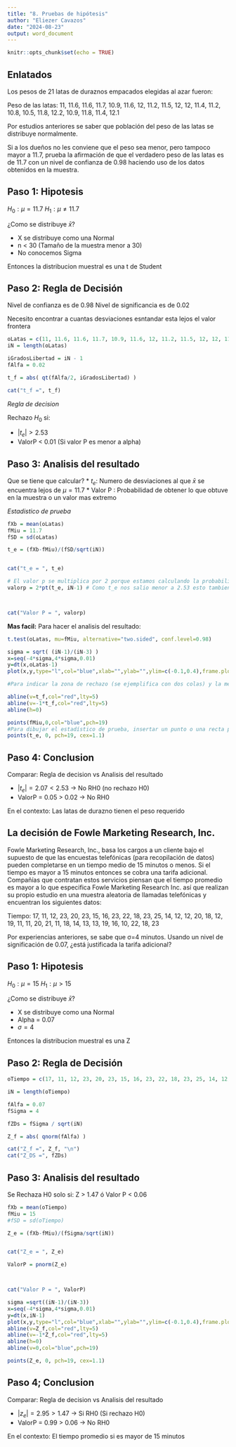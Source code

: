 ---
title: "8. Pruebas de hipótesis"
author: "Eliezer Cavazos"
date: "2024-08-23"
output: word_document
---

```{r setup, include=FALSE}
knitr::opts_chunk$set(echo = TRUE)
```

## Enlatados

Los pesos de 21 latas de duraznos empacados elegidas al azar fueron:

Peso de las latas: 11, 11.6, 11.6, 11.7, 10.9, 11.6, 12, 11.2, 11.5, 12, 12, 11.4, 11.2, 10.8, 10.5, 11.8, 12.2, 10.9, 11.8, 11.4, 12.1

Por estudios anteriores se saber que población del peso de las latas se distribuye normalmente.

Si a los dueños no les conviene que el peso sea menor, pero tampoco mayor a 11.7, prueba la afirmación de que el verdadero peso de las latas es de 11.7 con un nivel de confianza de 0.98 haciendo uso de los datos obtenidos en la muestra.

## Paso 1: Hipotesis

$H_0 : \mu = 11.7$ $H_1 : \mu \neq 11.7$

¿Como se distribuye $\bar{x}$?

-   X se distribuye como una Normal
-   n \< 30 (Tamaño de la muestra menor a 30)
-   No conocemos Sigma

Entonces la distribucion muestral es una t de Student

## Paso 2: Regla de Decisión

Nivel de confianza es de 0.98 Nivel de significancia es de 0.02

Necesito encontrar a cuantas desviaciones esntandar esta lejos el valor frontera

```{r}
oLatas = c(11, 11.6, 11.6, 11.7, 10.9, 11.6, 12, 11.2, 11.5, 12, 12, 11.4, 11.2, 10.8, 10.5, 11.8, 12.2, 10.9, 11.8, 11.4, 12.1)
iN = length(oLatas)

iGradosLibertad = iN - 1
fAlfa = 0.02

t_f = abs( qt(fAlfa/2, iGradosLibertad) )

cat("t_f =", t_f)


```

*Regla de decision*

Rechazo $H_0$ si:

-   $|t_e| >  2.53$
-   ValorP \< 0.01 (Si valor P es menor a alpha)

## Paso 3: Analisis del resultado

Que se tiene que calcular? \* $t_e$: Numero de desviaciones al que $\bar{x}$ se encuentra lejos de $\mu=11.7$ \* Valor P : Probabilidad de obtener lo que obtuve en la muestra o un valor mas extremo

*Estadistico de prueba*

```{r}

fXb = mean(oLatas)
fMiu = 11.7
fSD = sd(oLatas)

t_e = (fXb-fMiu)/(fSD/sqrt(iN))


cat("t_e = ", t_e)
```

```{r}
# El valor p se multiplica por 2 porque estamos calculando la probabilidad de las dos colas
valorp = 2*pt(t_e, iN-1) # Como t_e nos salio menor a 2.53 esto tambien significara que el valor p saldra mas alto que alfa, eso significa que no se rechaza



cat("Valor P = ", valorp)
```

**Mas facil:** Para hacer el analisis del resultado:

```{r}
t.test(oLatas, mu=fMiu, alternative="two.sided", conf.level=0.98)
```


```{r}
sigma = sqrt( (iN-1)/(iN-3) )
x=seq(-4*sigma,4*sigma,0.01)
y=dt(x,oLatas-1)
plot(x,y,type="l",col="blue",xlab="",ylab="",ylim=c(-0.1,0.4),frame.plot=FALSE,xaxt="n",yaxt="n",main="Región de rechazo (distribución t de Student, gl=20)")

#Para indicar la zona de rechazo (se ejemplifica con dos colas) y la media (para la t de Student la miu = 0):

abline(v=t_f,col="red",lty=5)
abline(v=-1*t_f,col="red",lty=5)
abline(h=0)

points(fMiu,0,col="blue",pch=19)
#Para dibujar el estadístico de prueba, insertar un punto o una recta punteada de diferente color a la zona de rechazo, para insertar un punto:
points(t_e, 0, pch=19, cex=1.1)
```


## Paso 4: Conclusion

Comparar: Regla de decision vs Analisis del resultado

-   $|t_e| = 2.07 <  2.53$ -\> No RH0 (no rechazo H0)
-   ValorP = 0.05 \> 0.02 -\> No RH0

En el contexto: Las latas de durazno tienen el peso requerido

## La decisión de Fowle Marketing Research, Inc.

Fowle Marketing Research, Inc., basa los cargos a un cliente bajo el supuesto de que las encuestas telefónicas (para recopilación de datos) pueden completarse en un tiempo medio de 15 minutos o menos. Si el tiempo es mayor a 15 minutos entonces se cobra una tarifa adicional. Compañías que contratan estos servicios piensan que el tiempo promedio es mayor a lo que especifica Fowle Marketing Research Inc. así que realizan su propio estudio en una muestra aleatoria de llamadas telefónicas y encuentran los siguientes datos: 

Tiempo: 17, 11, 12, 23, 20, 23, 15, 16, 23, 22, 18, 23, 25, 14, 12, 12, 20, 18, 12, 19, 11, 11, 20, 21, 11, 18, 14, 13, 13, 19, 16, 10, 22, 18, 23

Por experiencias anteriores, se sabe que σ=4 minutos. Usando un nivel de significación de 0.07, ¿está justificada la tarifa adicional?

## Paso 1: Hipotesis

$H_0 : \mu = 15$ $H_1 : \mu > 15$

¿Como se distribuye $\bar{x}$?

-   X se distribuye como una Normal
-   Alpha = 0.07
-   $\sigma = 4$

Entonces la distribucion muestral es una Z

## Paso 2: Regla de Decisión
```{r}
oTiempo = c(17, 11, 12, 23, 20, 23, 15, 16, 23, 22, 18, 23, 25, 14, 12, 12, 20, 18, 12, 19, 11, 11, 20, 21, 11, 18, 14, 13, 13, 19, 16, 10, 22, 18, 23)

iN = length(oTiempo)

fAlfa = 0.07
fSigma = 4

fZDs = fSigma / sqrt(iN)

Z_f = abs( qnorm(fAlfa) )

cat("Z_f =", Z_f, "\n")
cat("Z_DS =", fZDs)
```
## Paso 3: Analisis del resultado

Se Rechaza H0 solo si: Z > 1.47 ó Valor P < 0.06

```{r}

fXb = mean(oTiempo)
fMiu = 15
#fSD = sd(oTiempo)

Z_e = (fXb-fMiu)/(fSigma/sqrt(iN))


cat("Z_e = ", Z_e)
```

```{r}
ValorP = pnorm(Z_e)



cat("Valor P = ", ValorP)
```

```{r}
sigma =sqrt((iN-1)/(iN-3))
x=seq(-4*sigma,4*sigma,0.01)
y=dt(x,iN-1)
plot(x,y,type="l",col="blue",xlab="",ylab="",ylim=c(-0.1,0.4),frame.plot=FALSE,xaxt="n",yaxt="n",main="Región de rechazo (distribución Z)")
abline(v=Z_f,col="red",lty=5)
abline(v=-1*Z_f,col="red",lty=5)
abline(h=0)
abline(v=0,col="blue",pch=19)

points(Z_e, 0, pch=19, cex=1.1)


```
## Paso 4; Conclusion


Comparar: Regla de decision vs Analisis del resultado

-   $|z_e| = 2.95 >  1.47$ -\> Si RH0 (Si rechazo H0)
-   ValorP = 0.99 \> 0.06 -\> No RH0

En el contexto: El tiempo promedio si es mayor de 15 minutos
